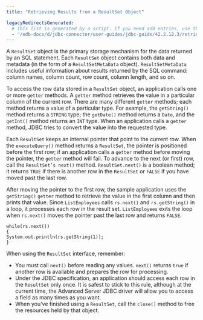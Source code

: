 ```yaml
---
title: "Retrieving Results from a ResultSet Object"

legacyRedirectsGenerated:
  # This list is generated by a script. If you need add entries, use the `legacyRedirects` key.
  - "/edb-docs/d/jdbc-connector/user-guides/jdbc-guide/42.2.12.3/retrieving_results_from_a_resultset_object.html"
---
```


<div id="retrieving_results_from_a_resultset_object" class="registered_link"></div>

A `ResultSet` object is the primary storage mechanism for the data returned by an SQL statement. Each `ResultSet` object contains both data and metadata (in the form of a `ResultSetMetaData` object). `ResultSetMetaData` includes useful information about results returned by the SQL command: column names, column count, row count, column length, and so on.

To access the row data stored in a `ResultSet` object, an application calls one or more `getter` methods. A `getter` method retrieves the value in a particular column of the current row. There are many different `getter` methods; each method returns a value of a particular type. For example, the `getString()` method returns a `STRING` type; the `getDate()` method returns a `Date`, and the `getInt()` method returns an `INT` type. When an application calls a `getter` method, JDBC tries to convert the value into the requested type.

Each `ResultSet` keeps an internal pointer that point to the current row. When the `executeQuery()` method returns a `ResultSet`, the pointer is positioned before the first row; if an application calls a `getter` method before moving the pointer, the `getter` method will fail. To advance to the next (or first) row, call the `ResultSet’s next()` method. `ResultSet.next()` is a boolean method; it returns `TRUE` if there is another row in the `ResultSet` or `FALSE` if you have moved past the last row.

After moving the pointer to the first row, the sample application uses the `getString()` `getter` method to retrieve the value in the first column and then prints that value. Since `ListEmployees` calls `rs.next()` and `rs.getString()` in a loop, it processes each row in the result set. `ListEmployees` exits the loop when `rs.next()` moves the pointer past the last row and returns `FALSE`.

```text
while(rs.next())
{
System.out.println(rs.getString(1));
}
```

When using the `ResultSet` interface, remember:

-   You must call `next()` before reading any values. `next()` returns `true` if another row is available and prepares the row for processing.
-   Under the JDBC specification, an application should access each row in the `ResultSet` only once. It is safest to stick to this rule, although at the current time, the Advanced Server JDBC driver will allow you to access a field as many times as you want.
-   When you’ve finished using a `ResultSet`, call the `close()` method to free the resources held by that object.
